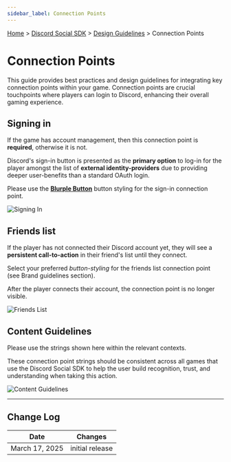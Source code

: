 ```yaml
---
sidebar_label: Connection Points
---
```


[Home](/docs/intro) > [Discord Social SDK](/docs/discord-social-sdk/overview) > [Design Guidelines](/docs/discord-social-sdk/design-guidelines) > Connection Points

# Connection Points

This guide provides best practices and design guidelines for integrating key connection points within your game. Connection points are crucial touchpoints where players can login to Discord, enhancing their overall gaming experience.

## Signing in

If the game has account management, then this connection point is **required**, otherwise it is not.

Discord's sign-in button is presented as the **primary option** to log-in for the player amongst the list of **external identity-providers** due to providing deeper user-benefits than a standard OAuth login.

Please use the [**Blurple Button**](/docs/discord-social-sdk/design-guidelines/branding-guidelines#buttons) button styling for the sign-in connection point.

![Signing In](images/social-sdk/design-guidelines/ConnectionPoints-03.png)

## Friends list

If the player has not connected their Discord account yet, they will see a **persistent call-to-action** in their friend's list until they connect.

Select your preferred _button-styling_ for the friends list connection point (see Brand guidelines section).

After the player connects their account, the connection point is no longer visible.

![Friends List](images/social-sdk/design-guidelines/ConnectionPoints-04.png)

## Content Guidelines

Please use the strings shown here within the relevant contexts. 

These connection point strings should be consistent across all games that use the Discord Social SDK to help the user build recognition, trust, and understanding when taking this action.

![Content Guidelines](images/social-sdk/design-guidelines/ConnectionPoints-05.png)

---

## Change Log

| Date           | Changes         |
|----------------|-----------------|
| March 17, 2025 | initial release |
